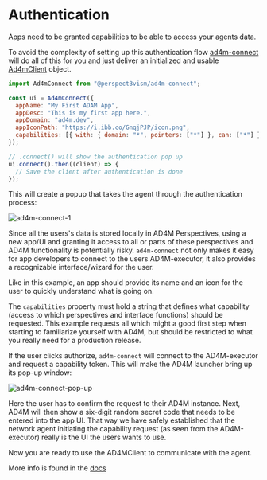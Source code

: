 # Authentication

Apps need to be granted capabilities to be able to access your agents data.

To avoid the complexity of setting up this authentication flow [ad4m-connect](https://github.com/perspect3vism/ad4m-connect)
will do all of this for you and just deliver an initialized and usable
[Ad4mClient](/jsdoc/classes/Ad4mClient) object.

```js
import Ad4mConnect from "@perspect3vism/ad4m-connect";

const ui = Ad4mConnect({
  appName: "My First ADAM App",
  appDesc: "This is my first app here.",
  appDomain: "ad4m.dev",
  appIconPath: "https://i.ibb.co/GnqjPJP/icon.png",
  capabilities: [{ with: { domain: "*", pointers: ["*"] }, can: ["*"] }],
});

// .connect() will show the authentication pop up
ui.connect().then((client) => {
  // Save the client after authentication is done
});
```

This will create a popup that takes the agent through the authentication process:

![ad4m-connect-1](/images/connect.jpg)

Since all the users's data is stored locally in AD4M Perspectives,
using a new app/UI and granting it access to all or parts of these perspectives
and AD4M functionality is potentially risky.
`ad4m-connect` not only makes it easy for app developers to connect to the users AD4M-executor,
it also provides a recognizable interface/wizard for the user.

Like in this example, an app should provide its name and an icon for the user
to quickly understand what is going on.

The `capabilities` property must hold a string that defines what capability
(access to which perspectives and interface functions) should be requested.
This example requests all which might a good first step when starting to familiarize
yourself with AD4M, but should be restricted to what you really need for a production release.

If the user clicks authorize, `ad4m-connect` will connect to the AD4M-executor and request a capability token.
This will make the AD4M launcher bring up its pop-up window:

![ad4m-connect-pop-up](/images/authorize.jpg)

Here the user has to confirm the request to their AD4M instance.
Next, AD4M will then show a six-digit random secret code that needs to be entered into the app UI.
That way we have safely established that the network agent initiating the capability request (as seen from
the AD4M-executor) really is the UI the users wants to use.

Now you are ready to use the AD4MClient to communicate with the agent.

More info is found in the [docs](https://github.com/perspect3vism/ad4m/tree/main/connect)

